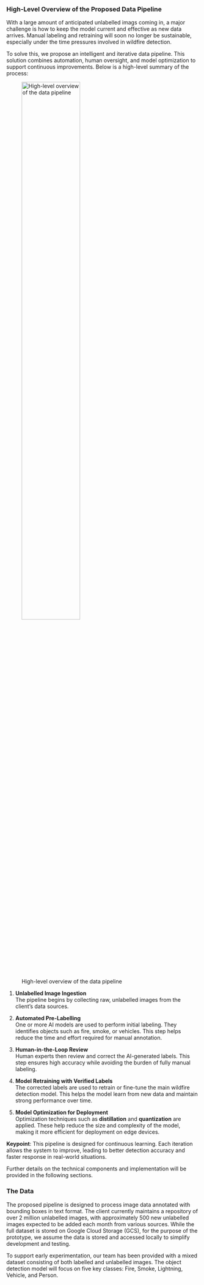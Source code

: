 ### High-Level Overview of the Proposed Data Pipeline

With a large amount of anticipated unlabelled imags coming in, a major challenge is how to keep the model current and effective as new data arrives. Manual labeling and retraining will soon no longer be sustainable, especially under the time pressures involved in wildfire detection.

To solve this, we propose an intelligent and iterative data pipeline. This solution combines automation, human oversight, and model optimization to support continuous improvements. Below is a high-level summary of the process:

![High-level overview of the data pipeline](img/pipeline-high-level.png){width="60%" height="60%"}


1. **Unlabelled Image Ingestion**  
   The pipeline begins by collecting raw, unlabelled images from the client’s data sources.

2. **Automated Pre-Labelling**  
   One or more AI models are used to perform initial labeling. They identifies objects such as fire, smoke, or vehicles. This step helps reduce the time and effort required for manual annotation.

3. **Human-in-the-Loop Review**  
   Human experts then review and correct the AI-generated labels. This step ensures high accuracy while avoiding the burden of fully manual labeling.

4. **Model Retraining with Verified Labels**  
   The corrected labels are used to retrain or fine-tune the main wildfire detection model. This helps the model learn from new data and maintain strong performance over time.

5. **Model Optimization for Deployment**  
   Optimization techniques such as **distillation** and **quantization** are applied. These help reduce the size and complexity of the model, making it more efficient for deployment on edge devices.

**Keypoint**: This pipeline is designed for continuous learning. Each iteration allows the system to improve, leading to better detection accuracy and faster response in real-world situations.

Further details on the technical components and implementation will be provided in the following sections.

### The Data

The proposed pipeline is designed to process image data annotated with bounding boxes in text format. The client currently maintains a repository of over 2 million unlabelled images, with approximately 500 new unlabelled images expected to be added each month from various sources. While the full dataset is stored on Google Cloud Storage (GCS), for the purpose of the prototype, we assume the data is stored and accessed locally to simplify development and testing.

To support early experimentation, our team has been provided with a mixed dataset consisting of both labelled and unlabelled images. The object detection model will focus on five key classes: Fire, Smoke, Lightning, Vehicle, and Person.
